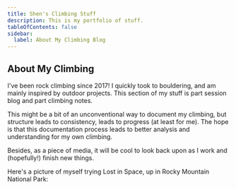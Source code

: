 ```yaml
---
title: Shen's Climbing Stuff
description: This is my portfolio of stuff.
tableOfContents: false
sidebar:
  label: About My Climbing Blog
---
```



## About My Climbing

I've been rock climbing since 2017! I quickly took to bouldering, and am mainly inspired by outdoor projects.
This section of my stuff is part session blog and part climbing notes.

This might be a bit of an unconventional way to document my climbing, but structure leads to consistency, leads to progress (at least for me). 
The hope is that this documentation process leads to better analysis and understanding for my own climbing.

Besides, as a piece of media, it will be cool to look back upon as I work and (hopefully!) finish new things.

<LinkCard
  title="My Current Project"
  href="/climbing/projects/tetris"
	description="Tetris"
/>

Here's a picture of myself trying Lost in Space, up in Rocky Mountain National Park:

<Picture 
  src={profilePic}
  alt="Climbing Profile Picture"
/>